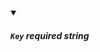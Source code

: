 
<details className="config-field" data-expandable="false" open>
<summary>

##### `Key` <span class="config-field-required" data-required="false">required</span> <span class="config-field-type">string</span> <span class="config-field-default"></span> <span class="config-field-enum"></span>



</summary>



</details>
